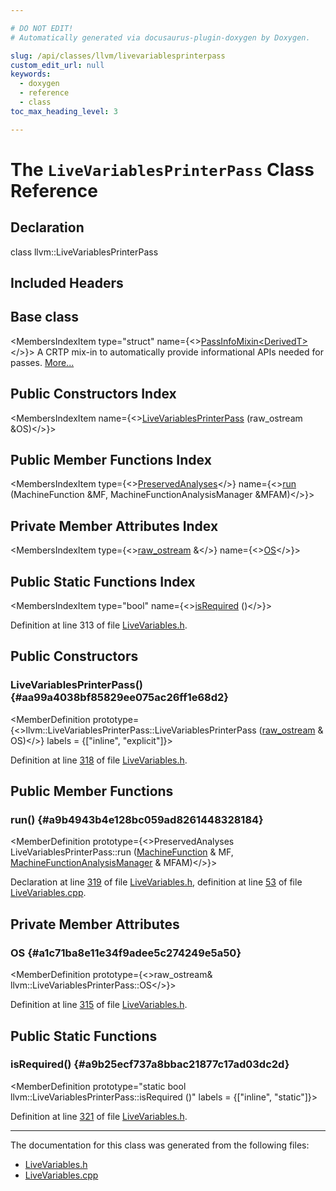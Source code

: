 ```yaml
---

# DO NOT EDIT!
# Automatically generated via docusaurus-plugin-doxygen by Doxygen.

slug: /api/classes/llvm/livevariablesprinterpass
custom_edit_url: null
keywords:
  - doxygen
  - reference
  - class
toc_max_heading_level: 3

---
```





# The `LiveVariablesPrinterPass` Class Reference

<DoxygenPage pluginConfig={pluginConfig}>



## Declaration

<CodeBlock>class llvm::LiveVariablesPrinterPass</CodeBlock>

## Included Headers

<IncludesList>
<IncludesListItem
  filePath="llvm/CodeGen/LiveVariables.h"
  permalink="/docs/api/files/include/include/llvm/include/llvm/codegen/livevariables-h"
  isLocal="true" />
</IncludesList>

## Base class

<MembersIndex>

<MembersIndexItem
  type="struct"
  name={<><a href="/docs/api/structs/llvm/passinfomixin">PassInfoMixin&lt;DerivedT&gt;</a></>}>
A CRTP mix-in to automatically provide informational APIs needed for passes. <a href="/docs/api/structs/llvm/passinfomixin/#details">More...</a>
</MembersIndexItem>

</MembersIndex>

## Public Constructors Index

<MembersIndex>

<MembersIndexItem
  name={<><a href="#aa99a4038bf85829ee075ac26ff1e68d2">LiveVariablesPrinterPass</a> (raw&#95;ostream &amp;OS)</>}>
</MembersIndexItem>

</MembersIndex>

## Public Member Functions Index

<MembersIndex>

<MembersIndexItem
  type={<><a href="/docs/api/classes/llvm/preservedanalyses">PreservedAnalyses</a></>}
  name={<><a href="#a9b4943b4e128bc059ad8261448328184">run</a> (MachineFunction &amp;MF, MachineFunctionAnalysisManager &amp;MFAM)</>}>
</MembersIndexItem>

</MembersIndex>

## Private Member Attributes Index

<MembersIndex>

<MembersIndexItem
  type={<><a href="/docs/api/classes/llvm/raw-ostream">raw&#95;ostream</a> &amp;</>}
  name={<><a href="#a1c71ba8e11e34f9adee5c274249e5a50">OS</a></>}>
</MembersIndexItem>

</MembersIndex>

## Public Static Functions Index

<MembersIndex>

<MembersIndexItem
  type="bool"
  name={<><a href="#a9b25ecf737a8bbac21877c17ad03dc2d">isRequired</a> ()</>}>
</MembersIndexItem>

</MembersIndex>


Definition at line 313 of file <a href="/docs/api/files/include/include/llvm/include/llvm/codegen/livevariables-h">LiveVariables.h</a>.

<SectionDefinition>

## Public Constructors

### LiveVariablesPrinterPass() {#aa99a4038bf85829ee075ac26ff1e68d2}

<MemberDefinition
  prototype={<>llvm::LiveVariablesPrinterPass::LiveVariablesPrinterPass (<a href="/docs/api/classes/llvm/raw-ostream">raw&#95;ostream</a> &amp; OS)</>}
  labels = {["inline", "explicit"]}>

Definition at line <a href="/docs/api/files/include/include/llvm/include/llvm/codegen/livevariables-h/#l00318">318</a> of file <a href="/docs/api/files/include/include/llvm/include/llvm/codegen/livevariables-h">LiveVariables.h</a>.
</MemberDefinition>

</SectionDefinition>

<SectionDefinition>

## Public Member Functions

### run() {#a9b4943b4e128bc059ad8261448328184}

<MemberDefinition
  prototype={<>PreservedAnalyses LiveVariablesPrinterPass::run (<a href="/docs/api/classes/llvm/machinefunction">MachineFunction</a> &amp; MF, <a href="/docs/api/namespaces/llvm/#a064825a8817522ca733ac413a7122d36">MachineFunctionAnalysisManager</a> &amp; MFAM)</>}>

Declaration at line <a href="/docs/api/files/include/include/llvm/include/llvm/codegen/livevariables-h/#l00319">319</a> of file <a href="/docs/api/files/include/include/llvm/include/llvm/codegen/livevariables-h">LiveVariables.h</a>, definition at line <a href="/docs/api/files/lib/lib/codegen/livevariables-cpp/#l00053">53</a> of file <a href="/docs/api/files/lib/lib/codegen/livevariables-cpp">LiveVariables.cpp</a>.
</MemberDefinition>

</SectionDefinition>

<SectionDefinition>

## Private Member Attributes

### OS {#a1c71ba8e11e34f9adee5c274249e5a50}

<MemberDefinition
  prototype={<>raw&#95;ostream&amp; llvm::LiveVariablesPrinterPass::OS</>}>

Definition at line <a href="/docs/api/files/include/include/llvm/include/llvm/codegen/livevariables-h/#l00315">315</a> of file <a href="/docs/api/files/include/include/llvm/include/llvm/codegen/livevariables-h">LiveVariables.h</a>.
</MemberDefinition>

</SectionDefinition>

<SectionDefinition>

## Public Static Functions

### isRequired() {#a9b25ecf737a8bbac21877c17ad03dc2d}

<MemberDefinition
  prototype="static bool llvm::LiveVariablesPrinterPass::isRequired ()"
  labels = {["inline", "static"]}>

Definition at line <a href="/docs/api/files/include/include/llvm/include/llvm/codegen/livevariables-h/#l00321">321</a> of file <a href="/docs/api/files/include/include/llvm/include/llvm/codegen/livevariables-h">LiveVariables.h</a>.
</MemberDefinition>

</SectionDefinition>

<hr/>

The documentation for this class was generated from the following files:

<ul>
<li><a href="/docs/api/files/include/include/llvm/include/llvm/codegen/livevariables-h">LiveVariables.h</a></li>
<li><a href="/docs/api/files/lib/lib/codegen/livevariables-cpp">LiveVariables.cpp</a></li>
</ul>

</DoxygenPage>
